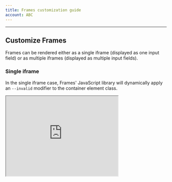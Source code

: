 ```yaml
---
title: Frames customization guide
account: ABC
---
```


---

## Customize Frames

Frames can be rendered either as a single iframe (displayed as one input field) or as multiple iframes (displayed as multiple input fields).

### Single iframe

In the single iframe case, Frames' JavaScript library will dynamically apply an `--invalid` modifier to the container element class.

<Box horizontal="sm" align="center">
  <Iframe
    src="https://assets.checkout.com/docs/examples/1liner-new/index.html"
    height="250"
    width="350"
  />
</Box>

<Box horizontal="sm" align="center">
  <ButtonLink href="https://assets.checkout.com/docs/examples/1liner-new/index.html">
    Download sample files (.zip)
  </ButtonLink>
</Box>

### Multiple iframes

In the multiple iframes case, Frames' JavaScript library will dynamically apply an `--invalid` modifier to each container element class.

Your checkout page can contain CSS declarations for styling the containers, such as to change the border color. For example, you can use the invalid modifier to render a red border if an `invalid` card number is entered.

The default approach is to hide the borders of input fields within the iframe input fields and style them within the checkout page as explained above, however, custom styling can be passed into Frames at initialization as shown below. This includes `base`, `invalid`, and `placeholder` styling options.

<Box horizontal="sm" align="center">
  <Iframe
    src="https://assets.checkout.com/docs/examples/wireframe-new/index.html"
    height="375"
    width="350"
  />
</Box>

<Box horizontal="sm" align="center">
  <ButtonLink href="https://assets.checkout.com/docs/downloads/multi_iframes_new.zip">
    Download sample files (.zip)
  </ButtonLink>
</Box>

---

### Localization

Make your customers feel at home by using our localization settings to change the language of your payment form. Use one of our pre-defined languages or create your own.

### Pre-defined localization

If the language you would like to use appears in our pre-defined list, then just set the localization parameter, for example `localization: 'FR-FR'`.

The pre-defined languages are:

- English = EN-GB
- Dutch = NL-NL
- French = FR-FR
- German = DE-DE
- Italian = IT-IT
- Korean = KO-KR
- Spanish = ES-ES

### Custom placeholders

Placeholders are defined by the selected localization. For further customization, you can pass an object to `localization`.

```javascript
Frames.init({
  publicKey: 'pk_test_6ff46046-30af-41d9-bf58-929022d2cd14',
  localization: {
    cardNumberPlaceholder: 'Card number',
    expiryMonthPlaceholder: 'MM',
    expiryYearPlaceholder: 'YY',
    cvvPlaceholder: 'CVV',
  },
});
```

---

## Custom CSS

If you want to override the default style of Frames and customize the input element's CSS, pass a style object to the init method.

<TipBox variant="info">

Each specified rule name must be in camel case. For example, `fontSize` not `font-size`.

</TipBox>

The table below lists all the available options.

<Table>
<TableHead headers={['Property name', 'Description']} />
<TableBody>
<TableRow>
<TableCell>

`base`

</TableCell>
<TableCell>

The default style.

</TableCell>
</TableRow>
<TableRow>
<TableCell>

`hover`

</TableCell>
<TableCell>

Rules applied when the element is hovered over.

</TableCell>
</TableRow>
<TableRow>
<TableCell>

`focus`

</TableCell>
<TableCell>

Rules applied when the element is focused.

</TableCell>
</TableRow>
<TableRow>
<TableCell>

`valid`

</TableCell>
<TableCell>

Rules applied when the element is valid.

</TableCell>
</TableRow>
<TableRow>
<TableCell>

`invalid`

</TableCell>
<TableCell>

Rules applied when the element is invalid.

</TableCell>
</TableRow>
<TableRow>
<TableCell>

`placeholder`

</TableCell>
<TableCell>

Accepts an object with `base` and `focus`.

</TableCell>
</TableRow>
</TableBody>
</Table>

We accept the majority of CSS rules (in camel case format), and the generated class names follow the [BEM naming convention](http://getbem.com/naming/).

For example, an instance of Frames initialized with these values:

```javascript
Frames.init({
  publicKey: 'YOUR-API-KEY',
  style: {
    base: {
      color: 'black',
      fontSize: '18px',
    },
    autofill: {
      backgroundColor: 'yellow',
    },
    hover: {
      color: 'blue',
    },
    focus: {
      color: 'blue',
    },
    valid: {
      color: 'green',
    },
    invalid: {
      color: 'red',
    },
    placeholder: {
      base: {
        color: 'gray',
      },
      focus: {
        border: 'solid 1px blue',
      },
    },
  },
});
```

Produces the following CSS rules:

```json
.card-number {color: black;font-size: 18px;}
.card-number:-webkit-autofill {background-color: yellow;}
.card-number--autofilled {background-color: yellow;}
.card-number--hover {color: blue;}
.card-number--focus {color: blue;}
.card-number--valid {color: green;}
.card-number--invalid {color: red;}
input.card-number::-webkit-input-placeholder {color: gray;}
input.card-number::-moz-placeholder {color: gray;}
input.card-number:-ms-input-placeholder {color: gray;}
input.card-number--focus::-webkit-input-placeholder {border: solid 1px blue;}
input.card-number--focus::-moz-placeholder {border: solid 1px blue;}
input.card-number--focus:-ms-input-placeholder {border: solid 1px blue;}

.expiry-date {color: black;font-size: 18px;}
.expiry-date:-webkit-autofill {background-color: yellow;}
.expiry-date--autofilled {background-color: yellow;}
.expiry-date--hover {color: blue;}
.expiry-date--focus {color: blue;}
.expiry-date--valid {color: green;}
.expiry-date--invalid {color: red;}
input.expiry-date::-webkit-input-placeholder {color: gray;}
input.expiry-date::-moz-placeholder {color: gray;}
input.expiry-date:-ms-input-placeholder {color: gray;}
input.expiry-date--focus::-webkit-input-placeholder {border: solid 1px blue;}
input.expiry-date--focus::-moz-placeholder {border: solid 1px blue;}
input.expiry-date--focus:-ms-input-placeholder {border: solid 1px blue;}

.cvv {color: black;font-size: 18px;}
.cvv:-webkit-autofill {background-color: yellow;}
.cvv--autofilled {background-color: yellow;}
.cvv--hover {color: blue;}
.cvv--focus {color: blue;}
.cvv--valid {color: green;}
.cvv--invalid {color: red;}
input.cvv::-webkit-input-placeholder {color: gray;}
input.cvv::-moz-placeholder {color: gray;}
input.cvv:-ms-input-placeholder {color: gray;}
input.cvv--focus::-webkit-input-placeholder {border: solid 1px blue;}
input.cvv--focus::-moz-placeholder {border: solid 1px blue;}
input.cvv--focus:-ms-input-placeholder {border: solid 1px blue;}
```
